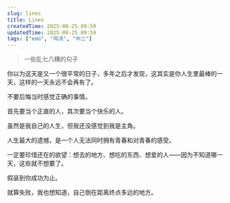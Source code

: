 ```yaml
---
slug: lines
title: Lines
createdTime: 2025-08-25 09:59
updatedTime: 2025-08-25 09:59
tags: ["emo", "鸡汤", "中二"]
---
```


> 一些乱七八糟的句子

你以为这天是又一个很平常的日子，多年之后才发现，这其实是你人生里最棒的一天，这样的一天永远不会再有了。

不要后悔当时感觉正确的事情。

首先要当个正直的人，其次要当个快乐的人。

虽然是我自己的人生，但我还没感觉到我是主角。

人生最大的遗憾，是一个人无法同时拥有青春和对青春的感受。

一定要珍惜还在的欲望：想去的地方、想吃的东西、想爱的人——因为不知道哪一天，这些就不想要了。

假装到你成功为止。

就算失败，我也想知道，自己倒在距离终点多远的地方。
